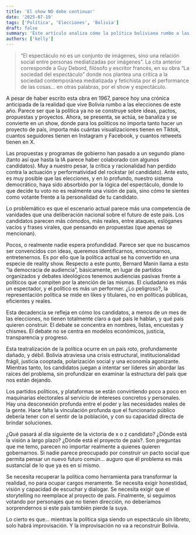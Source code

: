 ```yaml
---
title: 'El show NO debe continuar'
date: '2025-07-19'
tags: ['Política', 'Elecciones', 'Bolivia']
draft: false
summary: 'Este artículo analiza cómo la política boliviana rumbo a las elecciones de 2025 ha sido absorbida por la lógica del espectáculo.'
authors: ['kelly']
---
```


> “El espectáculo no es un conjunto de imágenes, sino una relación social entre personas mediatizadas por imágenes”. La cita anterior corresponde a Guy Debord, filósofo y escritor francés, en su obra “La sociedad del espectáculo” donde nos plantea una crítica a la sociedad contemporánea mediatizada y fetichista por el performance de las cosas… en otras palabras, por el show y espectáculo.

A pesar de haber escrito esta obra en 1967, parece hoy una crónica anticipada de la realidad que vive Bolivia rumbo a las elecciones de este año. Parece ser que la política ya no se construye sobre ideas, pactos, propuestas y proyectos. Ahora, se presenta, se actúa, se banaliza y se convierte en un show, donde para los políticos no importa tanto hacer un proyecto de país, importa más cuántas visualizaciones tienen en Tiktok, cuantos seguidores tienen en Instagram y Facebook, y cuantos retweets tienen en X.

Las propuestas y programas de gobierno han pasado a un segundo plano (tanto así que hasta la IA parece haber colaborado con algunos candidatos). Muy a nuestro pesar, la crítica y racionalidad han perdido contra la actuación y performatividad del rockstar (el candidato). Ante esto, es muy posible que las elecciones, y en lo profundo, nuestro sistema democrático, haya sido absorbido por la lógica del espectáculo, donde lo que decide tu voto no es realmente una visión de país, sino cómo te sientes como votante frente a la personalidad de tu candidato.

Lo problemático es que el escenario actual parece más una competencia de vanidades que una deliberación nacional sobre el futuro de este país. Los candidatos parecen más cómodos, más reales, entre ataques, eslóganes vacíos y frases virales, que pensando en propuestas (que apenas se mencionan).

Pocos, o realmente nadie espera profundidad. Parece ser que no buscamos ser convencidos con ideas, queremos identificarnos, emocionarnos, entretenernos. Es por ello que la política actual se ha convertido en una especie de reality show. Respecto a este punto, Bernard Manin llama a esto “la democracia de audiencia”, básicamente, en lugar de partidos organizados y debates ideológicos tenemos audiencias pasivas frente a políticos que compiten por la atención de las mismas. El ciudadano es más un espectador, y el político es más un performer. ¿Lo peligroso?, la representación política se mide en likes y titulares, no en políticas públicas, eficientes y reales.

Esta decadencia se refleja en cómo los candidatos, a menos de un mes de las elecciones, no tienen totalmente claro a qué país le hablan, y qué país quieren construir. El debate se concentra en nombres, listas, encuestas y chismes. El debate no se centra en modelos económicos, justicia, transparencia y progreso.

Esta teatralización de la política ocurre en un país roto, profundamente dañado, y débil. Bolivia atraviesa una crisis estructural, institucionalidad frágil, justicia cooptada, polarización social y una economía agonizante. Mientras tanto, los candidatos juegan a intentar ser líderes sin abordar las raíces del problema, sin profundizar en examinar la estructura del país que nos están dejando.

Los partidos políticos, y plataformas se están convirtiendo poco a poco en maquinarias electorales al servicio de intereses concretos y personales. Hay una desconexión profunda entre el poder y las necesidades reales de la gente. Hace falta la vinculación profunda que el funcionario público debería tener con el sentir de la población, y con su capacidad directa de brindar soluciones.

¿Qué pasará al día siguiente de la victoria de x o z candidato? ¿Dónde está la visión a largo plazo? ¿Dónde está el proyecto de país?. Son preguntas que me temo, parecen no importar realmente a quienes quieren gobernarnos. Si nadie parece preocupado por construir un pacto social que permita pensar un nuevo futuro común… auguro que él problema es más sustancial de lo que ya es en sí mismo.

Se necesita recuperar la política como herramienta para transformar la realidad, no para ocupar cargos meramente. Se necesita exigir honestidad, visión y capacidad de escuchar y dialogar. Se necesita exigir que el storytelling no reemplace al proyecto de país. Finalmente, si seguimos votando por personajes que no tienen dirección, no deberíamos sorprendernos si este país también pierde la suya.

Lo cierto es que… mientras la política siga siendo un espectáculo sin libreto, solo habrá improvisación. Y la improvisación no va a reconstruir Bolivia.
